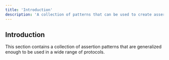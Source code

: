 ```yaml
---
title: 'Introduction'
description: 'A collection of patterns that can be used to create assertions'
---
```


## Introduction

This section contains a collection of assertion patterns that are generalized enough to be used in a wide range of protocols.